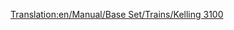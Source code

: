 [[Translation:en/Manual/Base Set/Trains/Kelling 3100]]
{{en/Manual/Base Set/Trains/Trains|Cost=£21,093 ($42.186)
|Speed=104 kph (65 mph)
|Weight=110 t
|Power=1,500 hp (1.119 kW)
|Annual=£1,599 ($3.198)
|Designed=1959
|Lifespan=22
|Capacity=N/A
|Description=No description has been written for this train yet. If you know something about this train, feel free to edit this page and add it!
|Real-life=The Kelling 3100 resembles to the EMD Demonstrators 511 and 512. Real EMD Demonstrators were built in 1935.
}}